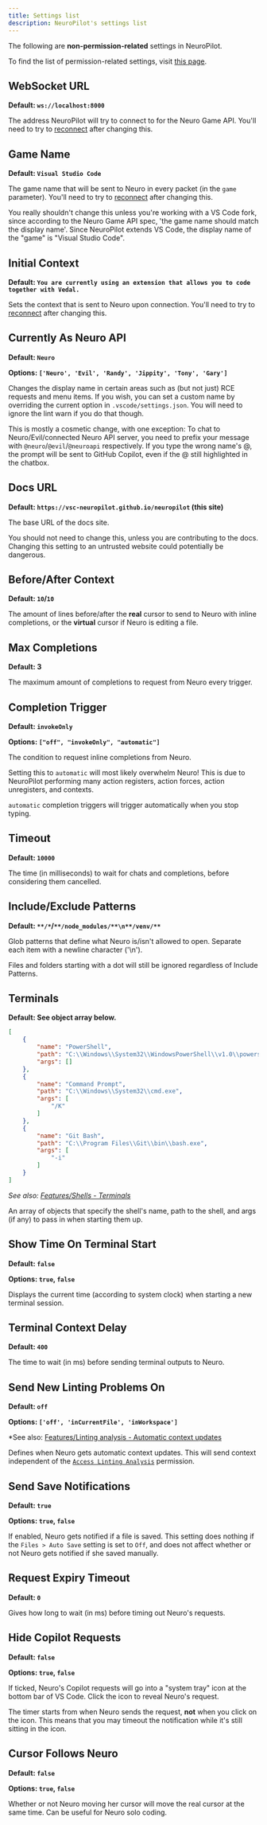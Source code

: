 ```yaml
---
title: Settings list
description: NeuroPilot's settings list
---
```



The following are **non-permission-related** settings in NeuroPilot.

To find the list of permission-related settings, visit [this page](/neuropilot/reference/permissions).

## WebSocket URL

**Default: `ws://localhost:8000`**

The address NeuroPilot will try to connect to for the Neuro Game API.
You'll need to try to [reconnect](/neuropilot/reference/commands) after changing this.

## Game Name

**Default: `Visual Studio Code`**

The game name that will be sent to Neuro in every packet (in the `game` parameter).
You'll need to try to [reconnect](/neuropilot/reference/commands) after changing this.

<Aside>

You really shouldn't change this unless you're working with a VS Code fork, since according to the Neuro Game API spec, 'the game name should match the display name'.
Since NeuroPilot extends VS Code, the display name of the "game" is "Visual Studio Code".

</Aside>

## Initial Context

**Default: `You are currently using an extension that allows you to code together with Vedal.`**

Sets the context that is sent to Neuro upon connection.
You'll need to try to [reconnect](/neuropilot/reference/commands) after changing this.

## Currently As Neuro API

**Default: `Neuro`**

**Options: `['Neuro', 'Evil', 'Randy', 'Jippity', 'Tony', 'Gary']`**

Changes the display name in certain areas such as (but not just) RCE requests and menu items.
If you wish, you can set a custom name by overriding the current option in `.vscode/settings.json`.
You will need to ignore the lint warn if you do that though.

<Aside>

This is mostly a cosmetic change, with one exception: To chat to Neuro/Evil/connected Neuro API server, you need to prefix your message with `@neuro`/`@evil`/`@neuroapi` respectively.
If you type the wrong name's @, the prompt will be sent to GitHub Copilot, even if the @ still highlighted in the chatbox.

</Aside>

## Docs URL

**Default: `https://vsc-neuropilot.github.io/neuropilot` (this site)**

The base URL of the docs site.

<Aside type="caution">

You should not need to change this, unless you are contributing to the docs.
Changing this setting to an untrusted website could potentially be dangerous.

</Aside>

## Before/After Context

**Default: `10`/`10`**

The amount of lines before/after the **real** cursor to send to Neuro with inline completions, or the **virtual** cursor if Neuro is editing a file.

## Max Completions

**Default: 3**

The maximum amount of completions to request from Neuro every trigger.

## Completion Trigger

**Default: `invokeOnly`**

**Options: `["off", "invokeOnly", "automatic"]`**

The condition to request inline completions from Neuro.

<Aside type="caution">

Setting this to `automatic` will most likely overwhelm Neuro!
This is due to NeuroPilot performing many action registers, action forces, action unregisters, and contexts.

`automatic` completion triggers will trigger automatically when you stop typing.

</Aside>

## Timeout

**Default: `10000`**

The time (in milliseconds) to wait for chats and completions, before considering them cancelled.

## Include/Exclude Patterns

**Default: `**/*`/`**/node_modules/**\n**/venv/**`**

Glob patterns that define what Neuro is/isn't allowed to open.
Separate each item with a newline character ('\n').

<Aside>

Files and folders starting with a dot will still be ignored regardless of Include Patterns.

</Aside>

## Terminals

**Default: See object array below.**

```json
[
    {
        "name": "PowerShell",
        "path": "C:\\Windows\\System32\\WindowsPowerShell\\v1.0\\powershell.exe",
        "args": []
    },
    {
        "name": "Command Prompt",
        "path": "C:\\Windows\\System32\\cmd.exe",
        "args": [
            "/K"
        ]
    },
    {
        "name": "Git Bash",
        "path": "C:\\Program Files\\Git\\bin\\bash.exe",
        "args": [
            "-i"
        ]
    }
]
```

*See also: [Features/Shells - Terminals](/neuropilot/reference/features/shells#terminals)*

An array of objects that specify the shell's name, path to the shell, and args (if any) to pass in when starting them up.

## Show Time On Terminal Start

**Default: `false`**

**Options: `true`, `false`**

Displays the current time (according to system clock) when starting a new terminal session.

## Terminal Context Delay

**Default: `400`**

The time to wait (in ms) before sending terminal outputs to Neuro.

## Send New Linting Problems On

**Default: `off`**

**Options: `['off', 'inCurrentFile', 'inWorkspace']`**

*See also: [Features/Linting analysis - Automatic context updates](/neuropilot/reference/features/linting-analysis#automatic-context-updates)

Defines when Neuro gets automatic context updates. This will send context independent of the [`Access Linting Analysis`](/neuropilot/reference/permissions#linting-analysis) permission.

## Send Save Notifications

**Default: `true`**

**Options: `true`, `false`**

If enabled, Neuro gets notified if a file is saved.
This setting does nothing if the `Files > Auto Save` setting is set to `Off`, and does not affect whether or not Neuro gets notified if she saved manually.

## Request Expiry Timeout

**Default: `0`**

Gives how long to wait (in ms) before timing out Neuro's requests.

## Hide Copilot Requests

**Default: `false`**

**Options: `true`, `false`**

If ticked, Neuro's Copilot requests will go into a "system tray" icon at the bottom bar of VS Code.
Click the icon to reveal Neuro's request.

<Aside>

The timer starts from when Neuro sends the request, **not** when you click on the icon.
This means that you may timeout the notification while it's still sitting in the icon.

</Aside>

## Cursor Follows Neuro

**Default: `false`**

**Options: `true`, `false`**

Whether or not Neuro moving her cursor will move the real cursor at the same time.
Can be useful for Neuro solo coding.
